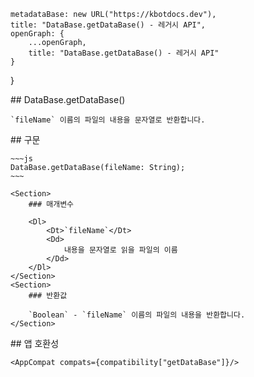 
    metadataBase: new URL("https://kbotdocs.dev"),
    title: "DataBase.getDataBase() - 레거시 API",
    openGraph: {
        ...openGraph,
        title: "DataBase.getDataBase() - 레거시 API"
    }
}

<Section>
    ## DataBase.getDataBase()

    `fileName` 이름의 파일의 내용을 문자열로 반환합니다.
</Section>
<Section>
    ## 구문

    ~~~js
    DataBase.getDataBase(fileName: String);
    ~~~

    <Section>
        ### 매개변수

        <Dl>
            <Dt>`fileName`</Dt>
            <Dd>
                내용을 문자열로 읽을 파일의 이름
            </Dd>
        </Dl>
    </Section>
    <Section>
        ### 반환값

        `Boolean` - `fileName` 이름의 파일의 내용을 반환합니다.
    </Section>
</Section>
<Section>
    ## 앱 호환성

    <AppCompat compats={compatibility["getDataBase"]}/>
</Section>